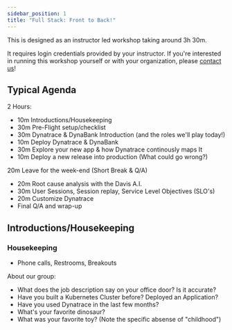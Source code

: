 ```yaml
---
sidebar_position: 1
title: "Full Stack: Front to Back!"
---
```


This is designed as an instructor led workshop taking around 3h 30m.

It requires login credentials provided by your instructor. If you're interested in running this workshop yourself or with your organization, please [contact us](https://www.dynatrace.com/contact/)!

## Typical Agenda

2 Hours:

- 10m Introductions/Housekeeping
- 30m Pre-Flight setup/checklist
- 30m Dynatrace & DynaBank Introduction (and the roles we'll play today!)
- 10m Deploy Dynatrace & DynaBank
- 30m Explore your new app & how Dynatrace continously maps It
- 10m Deploy a new release into production (What could go wrong?)

20m Leave for the week-end (Short Break & Q/A)

- 20m Root cause analysis with the Davis A.I.
- 30m User Sessions, Session replay, Service Level Objectives (SLO's)
- 20m Customize Dynatrace
- Final Q/A and wrap-up

## Introductions/Housekeeping

### Housekeeping

- Phone calls, Restrooms, Breakouts

About our group:

- What does the job description say on your office door? Is it accurate?
- Have you built a Kubernetes Cluster before? Deployed an Application?
- Have you used Dynatrace in the last few months?
- What's your favorite dinosaur?
- What was your favorite toy? (Note the specific absense of "childhood")
